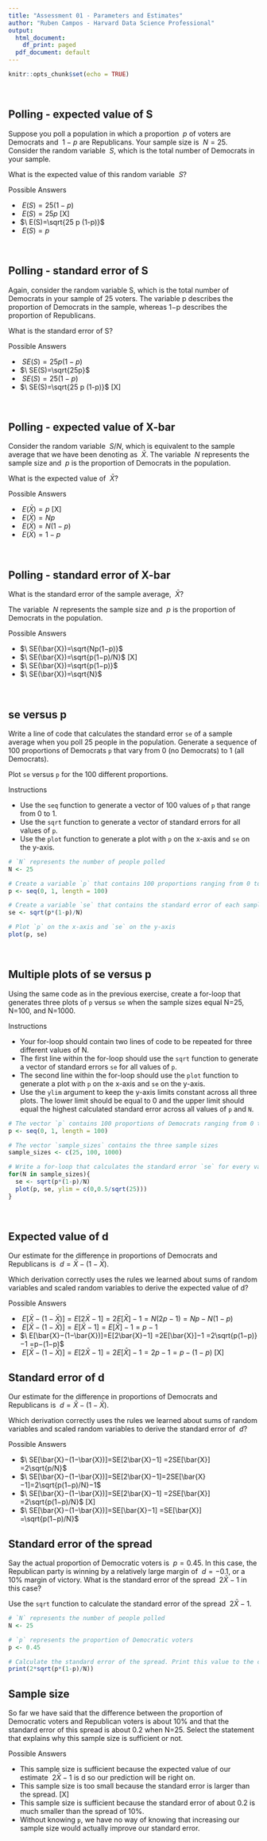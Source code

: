```yaml
---
title: "Assessment 01 - Parameters and Estimates"
author: "Ruben Campos - Harvard Data Science Professional"
output:
  html_document:
    df_print: paged
  pdf_document: default
---
```


```r
knitr::opts_chunk$set(echo = TRUE)
```

<br/>

## **Polling - expected value of S**
Suppose you poll a population in which a proportion $\ p$ of voters are Democrats and $\ 1−p$ are Republicans. Your sample size is $\ N=25$. Consider the random variable $\ S$, which is the total number of Democrats in your sample.

What is the expected value of this random variable $\ S$?

Possible Answers

- $\ E(S)=25(1−p)$
- $\ E(S)=25p$ [X]
- $\ E(S)=\sqrt{25 p (1-p)}$
- $\ E(S)=p$

<br/>

## **Polling - standard error of S**
Again, consider the random variable S, which is the total number of Democrats in your sample of 25 voters. The variable p describes the proportion of Democrats in the sample, whereas 1−p describes the proportion of Republicans.

What is the standard error of S?

Possible Answers

- $\ SE(S)=25p(1−p)$
- $\ SE(S)=\sqrt{25p}$
- $\ SE(S)=25(1−p)$
- $\ SE(S)=\sqrt{25 p (1-p)}$ [X]

<br/>

## **Polling - expected value of X-bar**
Consider the random variable $\ S/N$, which is equivalent to the sample average that we have been denoting as $\ \bar{X}$. The variable $\ N$ represents the sample size and $\ p$ is the proportion of Democrats in the population.

What is the expected value of $\ \bar{X}$?

Possible Answers

- $\ E(\bar{X})=p$ [X]
- $\ E(\bar{X})=Np$
- $\ E(\bar{X})=N(1−p)$
- $\ E(\bar{X})=1−p$


<br/>

## **Polling - standard error of X-bar**
What is the standard error of the sample average, $\ \bar{X}$?

The variable $\ N$ represents the sample size and $\ p$ is the proportion of Democrats in the population.

Possible Answers

- $\ SE(\bar{X})=\sqrt{Np(1−p)}$
- $\ SE(\bar{X})=\sqrt{p(1−p)/N}$ [X]
- $\ SE(\bar{X})=\sqrt{p(1−p)}$
- $\ SE(\bar{X})=\sqrt{N}$

<br/>

## **se versus p**
Write a line of code that calculates the standard error ```se``` of a sample average when you poll 25 people in the population. Generate a sequence of 100 proportions of Democrats ```p``` that vary from 0 (no Democrats) to 1 (all Democrats).

Plot ```se``` versus ```p``` for the 100 different proportions.

Instructions

- Use the ```seq``` function to generate a vector of 100 values of ```p``` that range from 0 to 1.
- Use the ```sqrt``` function to generate a vector of standard errors for all values of ```p```.
- Use the ```plot``` function to generate a plot with ```p``` on the x-axis and ```se``` on the y-axis.

```r
# `N` represents the number of people polled
N <- 25

# Create a variable `p` that contains 100 proportions ranging from 0 to 1 using the `seq` function
p <- seq(0, 1, length = 100)

# Create a variable `se` that contains the standard error of each sample average
se <- sqrt(p*(1-p)/N)

# Plot `p` on the x-axis and `se` on the y-axis
plot(p, se)
```

<br/>

## **Multiple plots of se versus p**
Using the same code as in the previous exercise, create a for-loop that generates three plots of ```p``` versus ```se``` when the sample sizes equal N=25, N=100, and N=1000.

Instructions

- Your for-loop should contain two lines of code to be repeated for three different values of N.
- The first line within the for-loop should use the ```sqrt``` function to generate a vector of standard errors ```se``` for all values of ```p```.
- The second line within the for-loop should use the ```plot``` function to generate a plot with ```p``` on the x-axis and ```se``` on the y-axis.
- Use the ```ylim``` argument to keep the y-axis limits constant across all three plots. The lower limit should be equal to 0 and the upper limit should equal the highest calculated standard error across all values of ```p``` and ```N```.

```r
# The vector `p` contains 100 proportions of Democrats ranging from 0 to 1 using the `seq` function
p <- seq(0, 1, length = 100)

# The vector `sample_sizes` contains the three sample sizes
sample_sizes <- c(25, 100, 1000)

# Write a for-loop that calculates the standard error `se` for every value of `p` for each of the three samples sizes `N` in the vector `sample_sizes`. Plot the three graphs, using the `ylim` argument to standardize the y-axis across all three plots.
for(N in sample_sizes){
  se <- sqrt(p*(1-p)/N)
  plot(p, se, ylim = c(0,0.5/sqrt(25)))
}
```

<br/>

## **Expected value of d**
Our estimate for the difference in proportions of Democrats and Republicans is $\ d=\bar{X}−(1−\bar{X})$.

Which derivation correctly uses the rules we learned about sums of random variables and scaled random variables to derive the expected value of d?


Possible Answers

- $\ E[\bar{X}−(1−\bar{X})]=E[2\bar{X}−1] =2E[\bar{X}]−1 = N(2p−1) = Np−N(1−p)$
- $\ E[\bar{X}−(1−\bar{X})]=E[\bar{X}−1] =E[\bar{X}]−1 =p−1$ 
- $\ E[\bar{X}−(1−\bar{X})]=E[2\bar{X}−1] =2E[\bar{X}]−1 =2\sqrt{p(1−p)}−1 =p−(1−p)$
- $\ E[\bar{X}−(1−\bar{X})]=E[2\bar{X}−1] =2E[\bar{X}]−1 =2p−1 =p−(1−p)$ [X]


## **Standard error of d**
Our estimate for the difference in proportions of Democrats and Republicans is $\ d=\bar{X}−(1−\bar{X})$.

Which derivation correctly uses the rules we learned about sums of random variables and scaled random variables to derive the standard error of $\ d$?

Possible Answers

- $\ SE[\bar{X}−(1−\bar{X})]=SE[2\bar{X}−1] =2SE[\bar{X}] =2\sqrt{p/N}$
- $\ SE[\bar{X}−(1−\bar{X})]=SE[2\bar{X}−1]=2SE[\bar{X}−1]=2\sqrt{p(1−p)/N}−1$
- $\ SE[\bar{X}−(1−\bar{X})]=SE[2\bar{X}−1] =2SE[\bar{X}] =2\sqrt{p(1−p)/N}$ [X]
- $\ SE[\bar{X}−(1−\bar{X})]=SE[\bar{X}−1] =SE[\bar{X}] =\sqrt{p(1−p)/N}$

## **Standard error of the spread**
Say the actual proportion of Democratic voters is $\ p=0.45$. In this case, the Republican party is winning by a relatively large margin of $\ d=−0.1$, or a 10% margin of victory. What is the standard error of the spread $\ 2\bar{X}−1$ in this case?

Use the ```sqrt``` function to calculate the standard error of the spread $\ 2\bar{X}−1$.

```r
# `N` represents the number of people polled
N <- 25

# `p` represents the proportion of Democratic voters
p <- 0.45

# Calculate the standard error of the spread. Print this value to the console.
print(2*sqrt(p*(1-p)/N))
```

## **Sample size**
So far we have said that the difference between the proportion of Democratic voters and Republican voters is about 10% and that the standard error of this spread is about 0.2 when N=25. Select the statement that explains why this sample size is sufficient or not.

Possible Answers

- This sample size is sufficient because the expected value of our estimate $\ 2\bar{X}−1$ is d so our prediction will be right on.
- This sample size is too small because the standard error is larger than the spread. [X]
- This sample size is sufficient because the standard error of about 0.2 is much smaller than the spread of 10%.
- Without knowing ```p```, we have no way of knowing that increasing our sample size would actually improve our standard error.
